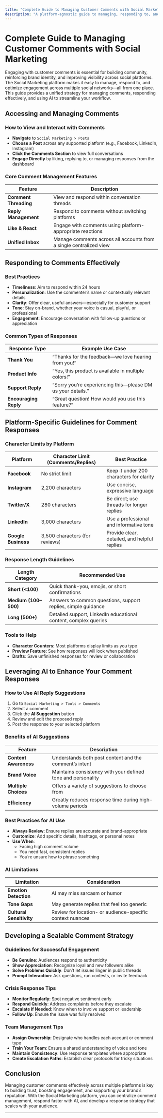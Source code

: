 ```yaml
---
title: "Complete Guide to Managing Customer Comments with Social Marketing"
description: "A platform-agnostic guide to managing, responding to, and optimizing social media comments using Vendasta’s Social Marketing platform."
---
```


# Complete Guide to Managing Customer Comments with Social Marketing

Engaging with customer comments is essential for building community, reinforcing brand identity, and improving visibility across social platforms. The Social Marketing platform makes it easy to manage, respond to, and optimize engagement across multiple social networks—all from one place. This guide provides a unified strategy for managing comments, responding effectively, and using AI to streamline your workflow.

## Accessing and Managing Comments

### How to View and Interact with Comments

- **Navigate** to `Social Marketing > Posts`
- **Choose a Post** across any supported platform (e.g., Facebook, LinkedIn, Instagram)
- **Click the Comments Section** to view full conversations
- **Engage Directly** by liking, replying to, or managing responses from the dashboard

### Core Comment Management Features

| Feature                | Description                                                                |
|------------------------|----------------------------------------------------------------------------|
| **Comment Threading**  | View and respond within conversation threads                                |
| **Reply Management**   | Respond to comments without switching platforms                             |
| **Like & React**       | Engage with comments using platform-appropriate reactions                   |
| **Unified Inbox**      | Manage comments across all accounts from a single centralized view          |

## Responding to Comments Effectively

### Best Practices

- **Timeliness**: Aim to respond within 24 hours
- **Personalization**: Use the commenter’s name or contextually relevant details
- **Clarity**: Offer clear, useful answers—especially for customer support
- **Tone**: Stay on-brand, whether your voice is casual, playful, or professional
- **Engagement**: Encourage conversation with follow-up questions or appreciation

### Common Types of Responses

| Response Type       | Example Use Case                                              |
|---------------------|---------------------------------------------------------------|
| **Thank You**        | “Thanks for the feedback—we love hearing from you!”           |
| **Product Info**     | “Yes, this product is available in multiple colors!”          |
| **Support Reply**    | “Sorry you’re experiencing this—please DM us your details.”   |
| **Encouraging Reply**| “Great question! How would you use this feature?”             |

## Platform-Specific Guidelines for Comment Responses

### Character Limits by Platform

| Platform            | Character Limit (Comments/Replies) | Best Practice                                  |
|---------------------|------------------------------------|------------------------------------------------|
| **Facebook**        | No strict limit                    | Keep it under 200 characters for clarity       |
| **Instagram**       | 2,200 characters                   | Use concise, expressive language               |
| **Twitter/X**       | 280 characters                     | Be direct; use threads for longer replies      |
| **LinkedIn**        | 3,000 characters                   | Use a professional and informative tone        |
| **Google Business** | 3,500 characters (for reviews)     | Provide clear, detailed, and helpful replies   |

### Response Length Guidelines

| Length Category      | Recommended Use                                                   |
|----------------------|-------------------------------------------------------------------|
| **Short (<100)**      | Quick thank-you, emojis, or short confirmations                  |
| **Medium (100–500)**  | Answers to common questions, support replies, simple guidance     |
| **Long (500+)**       | Detailed support, LinkedIn educational content, complex queries   |

### Tools to Help

- **Character Counters**: Most platforms display limits as you type
- **Preview Feature**: See how responses will look when published
- **Drafts**: Save unfinished responses for review or collaboration

## Leveraging AI to Enhance Your Comment Responses

### How to Use AI Reply Suggestions

1. Go to `Social Marketing > Tools > Comments`
2. Select a comment
3. Click the **AI Suggestion** button
4. Review and edit the proposed reply
5. Post the response to your selected platform

### Benefits of AI Suggestions

| Feature              | Description                                                     |
|----------------------|-----------------------------------------------------------------|
| **Context Awareness**| Understands both post content and the comment’s intent          |
| **Brand Voice**      | Maintains consistency with your defined tone and personality    |
| **Multiple Choices** | Offers a variety of suggestions to choose from                  |
| **Efficiency**       | Greatly reduces response time during high-volume periods        |

### Best Practices for AI Use

- **Always Review**: Ensure replies are accurate and brand-appropriate
- **Customize**: Add specific details, hashtags, or personal notes
- **Use When**:
  - Facing high comment volume
  - You need fast, consistent replies
  - You’re unsure how to phrase something

### AI Limitations

| Limitation           | Consideration                                                   |
|----------------------|------------------------------------------------------------------|
| **Emotion Detection**| AI may miss sarcasm or humor                                     |
| **Tone Gaps**         | May generate replies that feel too generic                      |
| **Cultural Sensitivity** | Review for location- or audience-specific context nuances  |

## Developing a Scalable Comment Strategy

### Guidelines for Successful Engagement

- **Be Genuine**: Audiences respond to authenticity
- **Show Appreciation**: Recognize loyal and new followers alike
- **Solve Problems Quickly**: Don’t let issues linger in public threads
- **Prompt Interaction**: Ask questions, run contests, or invite feedback

### Crisis Response Tips

- **Monitor Regularly**: Spot negative sentiment early
- **Respond Quickly**: Address complaints before they escalate
- **Escalate if Needed**: Know when to involve support or leadership
- **Follow Up**: Ensure the issue was fully resolved

### Team Management Tips

- **Assign Ownership**: Designate who handles each account or comment type
- **Train Your Team**: Ensure a shared understanding of voice and tone
- **Maintain Consistency**: Use response templates where appropriate
- **Create Escalation Paths**: Establish clear protocols for tricky situations

## Conclusion

Managing customer comments effectively across multiple platforms is key to building trust, boosting engagement, and supporting your brand’s reputation. With the Social Marketing platform, you can centralize comment management, respond faster with AI, and develop a response strategy that scales with your audience.

---

